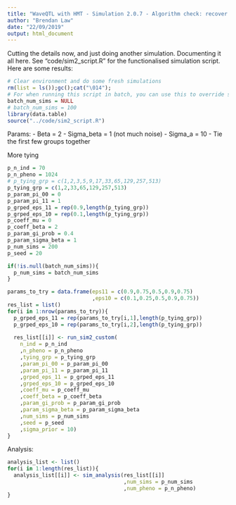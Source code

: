 ```yaml
---
title: "WaveQTL with HMT - Simulation 2.0.7 - Algorithm check: recover parameters - put it to bed!"
author: "Brendan Law"
date: "22/09/2019"
output: html_document
---
```


Cutting the details now, and just doing another simulation. Documenting it all here. 
See "code/sim2_script.R" for the functionalised simulation script. Here are some results:

```r
# Clear environment and do some fresh simulations
rm(list = ls());gc();cat("\014");
# For when running this script in batch, you can use this to override some global parameters
batch_num_sims = NULL
# batch_num_sims = 100
library(data.table)
source("../code/sim2_script.R")
```

Params:
- Beta = 2
- Sigma_beta = 1 (not much noise)
- Sigma_a = 10
- Tie the first few groups together

More tying
```r
p_n_ind = 70
p_n_pheno = 1024
# p_tying_grp = c(1,2,3,5,9,17,33,65,129,257,513)
p_tying_grp = c(1,2,33,65,129,257,513)
p_param_pi_00 = 0
p_param_pi_11 = 1
p_grped_eps_11 = rep(0.9,length(p_tying_grp))
p_grped_eps_10 = rep(0.1,length(p_tying_grp))
p_coeff_mu = 0
p_coeff_beta = 2
p_param_gi_prob = 0.4
p_param_sigma_beta = 1
p_num_sims = 200
p_seed = 20

if(!is.null(batch_num_sims)){
  p_num_sims = batch_num_sims
}
```

```r
params_to_try = data.frame(eps11 = c(0.9,0.75,0.5,0.9,0.75)
                           ,eps10 = c(0.1,0.25,0.5,0.9,0.75))
res_list = list()
for(i in 1:nrow(params_to_try)){
  p_grped_eps_11 = rep(params_to_try[i,1],length(p_tying_grp))
  p_grped_eps_10 = rep(params_to_try[i,2],length(p_tying_grp))
  
  res_list[[i]] <- run_sim2_custom(
    n_ind = p_n_ind
    ,n_pheno = p_n_pheno
    ,tying_grp = p_tying_grp
    ,param_pi_00 = p_param_pi_00
    ,param_pi_11 = p_param_pi_11
    ,grped_eps_11 = p_grped_eps_11
    ,grped_eps_10 = p_grped_eps_10
    ,coeff_mu = p_coeff_mu
    ,coeff_beta = p_coeff_beta
    ,param_gi_prob = p_param_gi_prob
    ,param_sigma_beta = p_param_sigma_beta
    ,num_sims = p_num_sims
    ,seed = p_seed
    ,sigma_prior = 10)
}
```

Analysis:
```r
analysis_list <- list()
for(i in 1:length(res_list)){
  analysis_list[[i]] <- sim_analysis(res_list[[i]]
                                     ,num_sims = p_num_sims
                                     ,num_pheno = p_n_pheno)
}
```
